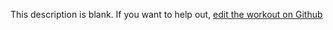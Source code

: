 
  This description is blank. If you want to help out, [edit the workout on Github](https://www.github.com/LiftArcade/exercises/blob/main/exercises/dumbbell-single-arm-supinated-triceps-extension-description.mdx)